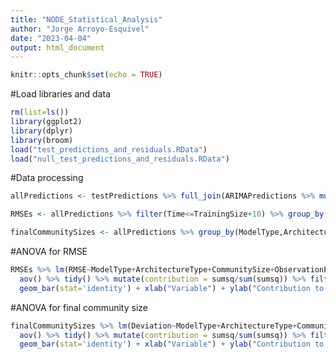 ```yaml
---
title: "NODE_Statistical_Analysis"
author: "Jorge Arroyo-Esquivel"
date: "2023-04-04"
output: html_document
---
```


```r
knitr::opts_chunk$set(echo = TRUE)
```


#Load libraries and data
```r
rm(list=ls())
library(ggplot2)
library(dplyr)
library(broom)
load("test_predictions_and_residuals.RData")
load("null_test_predictions_and_residuals.RData")
```

#Data processing
```r
allPredictions <- testPredictions %>% full_join(ARIMAPredictions %>% mutate(ModelType = "ARIMA",ArchitectureType = "ARIMA",RepNumber = 1))

RMSEs <- allPredictions %>% filter(Time<=TrainingSize+10) %>% group_by(ModelType,ArchitectureType,CommunitySize,ObservationError,TrainingSize,TimeSeriesID,RepNumber) %>% summarise(RMSE = sqrt(sum(Residuals^2)),NRMSE = RMSE/(max(RealValue)-min(RealValue)))

finalCommunitySizes <- allPredictions %>% group_by(ModelType,ArchitectureType,CommunitySize,ObservationError,TrainingSize,TimeSeriesID,RepNumber,PopID) %>% summarise(PredictedatEnd = last(LogDensity)>0,atEnd = last(RealValue)>0) %>% group_by(ModelType,ArchitectureType,CommunitySize,ObservationError,TrainingSize,TimeSeriesID,RepNumber) %>% summarise(NumberPredictedAtEnd = sum(PredictedatEnd), NumberAtEnd = sum(atEnd), Deviation = (NumberAtEnd-NumberPredictedAtEnd)/NumberAtEnd)
```
#ANOVA for RMSE
```r
RMSEs %>% lm(RMSE~ModelType+ArchitectureType+CommunitySize+ObservationError+TrainingSize, data = .) %>% 
  aov() %>% tidy() %>% mutate(contribution = sumsq/sum(sumsq)) %>% filter(term != "Residuals") %>% ggplot(aes(reorder(term,contribution),contribution* 100,fill=term)) +
  geom_bar(stat='identity') + xlab("Variable") + ylab("Contribution to variation (%)") + theme_bw() +labs(fill = "Term") + theme(text=element_text(size=20))
```

#ANOVA for final community size
```r
finalCommunitySizes %>% lm(Deviation~ModelType+ArchitectureType+CommunitySize+ObservationError+TrainingSize, data = .) %>% 
  aov() %>% tidy() %>% mutate(contribution = sumsq/sum(sumsq)) %>% filter(term != "Residuals") %>% ggplot(aes(reorder(term,contribution),contribution* 100,fill=term)) +
  geom_bar(stat='identity') + xlab("Variable") + ylab("Contribution to variation (%)") + theme_bw() + ylim(0,11)+labs(fill = "Term") + theme(text=element_text(size=20))
```

